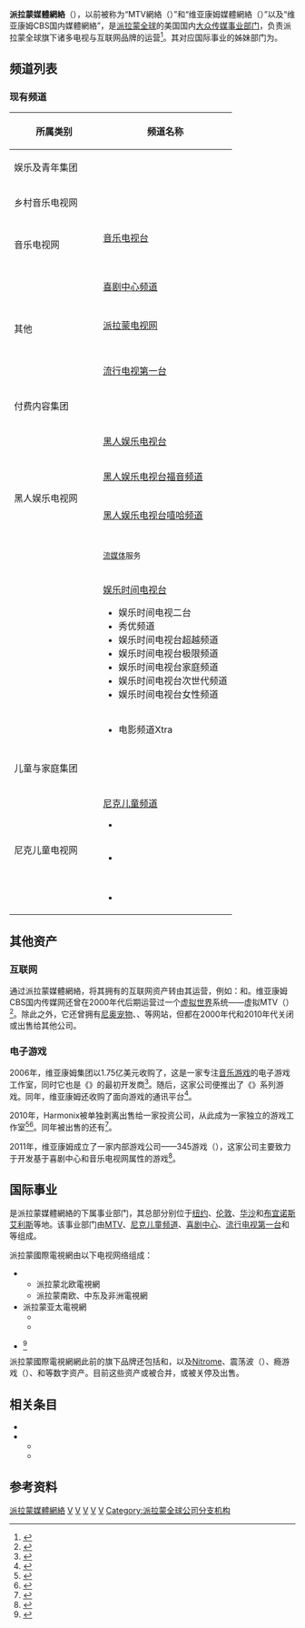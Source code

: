 {{NoteTA
|G1 = TV
|G2 = Organization
}}
{{Infobox company
| name = 派拉蒙媒體網絡
| name_en = Paramount Media Networks
| logo =
| logo_size = 200px
| image = File:Manhattan New York City 2008 PD 44.JPG
| image_size = 300px
| image_caption = 派拉蒙媒體網絡纽约总部
| former_name = {{Plain list|
* MTV电视网<small>（1984年－2011年）</small>
* {{Nowrap|维亚康姆媒體網絡<small>（2011年－2019年）</small>}}
}}
<br />维亚康姆CBS国内媒體網絡<br />(2019年-2022年)
| type = [[事業部制|事业部门]]
| predecessor = {{Link-en|华纳运通卫星娱乐|Warner-Amex Satellite Entertainment|华纳运通卫星娱乐集团}}
| foundation = {{Start date and age|df=yes|1984|07|19}}
| location = {{USA}}[[纽约州|纽约州]][[纽约市|纽约市]]<br />[[曼哈顿区|曼哈顿区]][[时报广场|时报广场]][[百老汇|百老汇]]1515号<br />[[阿斯特广场一号|阿斯特广场一号]]MTV工作室
| founder = {{Link-en|罗伯特·皮特曼|Robert Pittman (media executive)}}
| key_people = {{Plain list|
* 克里斯·麦卡锡<small>（娱乐及青年集团总裁）</small>
* {{Link-en|大卫·内文斯|David Nevins (television producer)}}<small>（付费内容集团总裁）</small>
* {{Link-en|布莱恩·罗宾斯|Brian Robbins}}<small>（儿童及家庭集团总裁）</small>
}}
| industry = [[娱乐|娱乐]]、[[有线电视|有线电视]]和[[卫星电视|卫星电视]]
| divisions = {{Plain list|
* [[音乐电视网|音乐电视网]]
* [[尼克儿童频道|尼克儿童频道]]
* [[喜剧中心|喜剧中心]]
* [[VH1|流行电视第一台]]
* {{Link-en|CMT (美国电视频道)|CMT (American TV channel)|乡村音乐电视台}}
* [[派拉蒙电视网|派拉蒙电视网]]
* {{Link-en|电视乐土|TV Land}}
* {{Link-en|标志电视|Logo TV}}
* [[黑人娱乐电视台|黑人娱乐电视台]]
* {{Link-en|流行电视台|Pop (American TV channel)}}
* {{Link-en|史密森尼频道|Smithsonian Channel}}
}}
| parent = [[派拉蒙全球|派拉蒙全球]]
| subsid = {{Plain list|
* {{Link-en|娱乐时间电视网|Showtime Networks}}
* {{Link-en|绝妙电视|AwesomenessTV}}
}}
}}
{{MTV}}
'''派拉蒙媒體網絡'''（{{Lang-en|Paramount Media Networks}}），以前被称为“MTV網絡（{{lang|en|MTV Networks}}）”和“维亚康姆媒體網絡（{{lang|en|Viacom Media Networks}}）”以及“维亚康姆CBS国内媒體網絡”，是[[派拉蒙全球|派拉蒙全球]]的美国国内[[大众传媒|大众传媒]][[事業部制|事业部门]]，负责派拉蒙全球旗下诸多电视与互联网品牌的运营<ref>{{cite web |author1=Jon Lafayette |title=Viacom-CBS Merger Done Creating Larger TV Company |url=https://www.nexttv.com/news/viacom-cbs-merger-done-creating-larger-tv-company |website=NEXT TV |publisher=Future Publishing Limited |accessdate=2020-05-23 |archive-date=2020-04-09 |archive-url=https://web.archive.org/web/20200409034805/https://www.broadcastingcable.com/news/viacom-cbs-merger-done-creating-larger-tv-company |dead-url=no }}</ref>。其对应国际事业的姊妹部门为{{Link-en|派拉蒙國際網絡|Paramount International Networks}}。

== 频道列表 ==
=== 现有频道 ===
{| class="wikitable" style="width:20%; font-size:small; text-align:left;"
|-
! width=40% | 所属类别
! width=60% | 频道名称
|-
! colspan=2 | 娱乐及青年集团
|-
! rowspan=2 | 乡村音乐电视网 
| {{Link-en|乡村音乐电视台|CMT (American TV channel)}} 
|-
| {{Link-en|CMT音乐频道|CMT Music}}
|-
! rowspan=5 |音乐电视网
| [[音樂電視網|音乐电视台]]
|-
| {{Link-en|音乐电视第二台}}
|-
| {{Link-en|音乐电视经典台|MTV Classic (American TV channel)}}
|-
| {{Link-en|音乐电视第三台|MTV Tres}}
|-
| {{Link-en|音乐电视校园台|MTVU}}
|-
! rowspan=7 | 其他
| [[喜剧中心|喜剧中心频道]]
|-
| {{Link-en|标志电视|Logo TV}} 
|-
| [[派拉蒙电视网|派拉蒙电视网]]
|-
| {{Link-en|流行电视台|Pop (American TV channel)}}
|-
| {{Link-en|史密森尼频道|Smithsonian Channel}}
|-
| {{Link-en|电视乐土|TV Land}} 
|-
| [[VH1|流行电视第一台]]
|-
! colspan=2 | 付费内容集团
|-
! rowspan=7 | 黑人娱乐电视网 
| [[黑人娱乐电视台|黑人娱乐电视台]]
|-
| [[黑人娛樂電視台|黑人娱乐电视台福音频道]]
|-
| {{Link-en|黑人娱乐电视台女性频道|BET Her}}
|-
| [[黑人娛樂電視台|黑人娱乐电视台嘻哈频道]]
|-
| {{Link-en|黑人娱乐电视台都市频道|BET Jams}}
|- 
| {{Link-en|黑人娱乐电视台骚灵频道|BET Soul}}
|-
| {{Link-en|BET+|BET+}}<sup>[[流媒体|流媒体]]服务</sup>
|-
! rowspan=3 | {{Link-en|娱乐时间电视网|Showtime Networks}}
| [[Showtime電視網|娱乐时间电视台]]
* 娱乐时间电视二台
* 秀优频道
* 娱乐时间电视台超越频道
* 娱乐时间电视台极限频道
* 娱乐时间电视台家庭频道
* 娱乐时间电视台次世代频道
* 娱乐时间电视台女性频道
|-
| {{Link-en|电影频道 (美国)|The Movie Channel|电影频道}}
* 电影频道Xtra
|- 
| {{Link-en|菲利克斯电视网|Flix (TV network)}}
|-
! colspan=2 | 儿童与家庭集团
|-
! rowspan=5 | 尼克儿童电视网 
| [[尼克儿童频道|尼克儿童频道]]
* {{Link-en|尼克尼特|Nick at Nite}}
|-
| {{Link-en|尼克少年频道|Nick Jr.}}
* {{Link-en|头脑 (品牌)|Noggin (brand)|头脑}}
|-
| {{Link-en|尼克音乐频道|NickMusic}}
|-
| {{Link-en|尼克卡通频道|Nicktoons (American TV channel)}}
|-
| {{Link-en|尼克青少频道|TeenNick}}
* {{Link-en|尼克重播频道|NickRewind}}
|}

== 其他资产 ==
=== 互联网 ===
通过派拉蒙媒體網絡，将其拥有的互联网资产转由其运营，例如：{{Link-en|MTV新闻|MTV News}}和{{Link-en|绝妙电视|AwesomenessTV}}。维亚康姆CBS国内传媒网还曾在2000年代后期运营过一个[[虚拟世界|虚拟世界]]系统——虚拟MTV（{{lang|en|Virtual MTV}}）<ref>{{cite news |last=Seiler |first=Joey |url=http://www.engagedigital.com/blog/2009/02/05/virtual-mtv-launches-alpha-of-browserbased-experience/ |title=Virtual MTV Launches Alpha of Browser-Based Experience |work=Engage Digital Media |date=2009-02-05 |deadurl=yes |archiveurl=https://web.archive.org/web/20110509074324/http://www.engagedigital.com/blog/2009/02/05/virtual-mtv-launches-alpha-of-browserbased-experience/ |archivedate=2011-05-09 |accessdate=2020-05-23 }}</ref>。除此之外，它还曾拥有[[尼奥宠物|尼奥宠物]]、{{Link-en|原子娱乐|Atom Entertainment}}、{{Link-en|点评教授网|RateMyProfessors.com}}等网站，但都在2000年代和2010年代关闭或出售给其他公司。

=== 电子游戏 ===
2006年，维亚康姆集团以1.75亿美元收购了{{Link-en|Harmonix|Harmonix}}，这是一家专注[[音乐游戏|音乐游戏]]的电子游戏工作室，同时它也是《{{Link-en|吉他英雄|Guitar Hero}}》的最初开发商<ref>{{cite web |author1=Matt Martin |title=MTV acquires Harmonix for USD $175 million |url=https://www.gamesindustry.biz/articles/mtv-acquires-harmonix-for-usd-175-million |publisher=GamesIndustry |accessdate=2020-05-23 |archive-date=2018-11-16 |archive-url=https://web.archive.org/web/20181116040139/https://www.gamesindustry.biz/articles/mtv-acquires-harmonix-for-usd-175-million |dead-url=no }}</ref>。随后，这家公司便推出了《{{Link-en|摇滚乐队 (电子游戏)|Rock Band (video game)|摇滚乐队}}》系列游戏。同年，维亚康姆还收购了面向游戏的通讯平台{{Link-en|Xfire|Xfire}}<ref>{{cite web |author1=Gamespot Staff |title=Viacom to acquire Xfire |url=https://www.gamespot.com/articles/viacom-to-acquire-xfire/1100-6148208/ |publisher=[[GameSpot|GameSpot]] |accessdate=2020-05-23 |archive-date=2020-08-04 |archive-url=https://web.archive.org/web/20200804052818/https://www.gamespot.com/articles/viacom-to-acquire-xfire/1100-6148208/ |dead-url=no }}</ref>。

2010年，Harmonix被单独剥离出售给一家投资公司，从此成为一家独立的游戏工作室<ref>{{cite web |author1=Josh Halliday |title=Viacom sells Rock Band game studio |url=https://www.theguardian.com/technology/2010/dec/24/rock-band-developer-sold-by-viacom |publisher=[[卫报|卫报]] |accessdate=2020-05-23 |archive-date=2020-08-04 |archive-url=https://web.archive.org/web/20200804051120/https://www.theguardian.com/technology/2010/dec/24/rock-band-developer-sold-by-viacom |dead-url=no }}</ref><ref>{{cite web |author1=Meagan Marie |title=Viacom Sells Harmonix To Columbus Nova |url=https://www.gameinformer.com/b/news/archive/2010/12/23/-viacom-sells-harmonix-to-columbus-nova.aspx |publisher=[[Game_Informer|Game Informer]] |accessdate=2020-05-23 |archive-date=2019-08-26 |archive-url=https://web.archive.org/web/20190826114118/https://www.gameinformer.com/b/news/archive/2010/12/23/-viacom-sells-harmonix-to-columbus-nova.aspx |dead-url=no }}</ref>。同年被出售的还有{{lang|en|Xfire}}<ref>{{cite web |title=Exclusive: Titan Gaming Takes Xfire Off Viacom's Hands |url=https://techcrunch.com/2010/08/02/exclusive-titan-gaming-takes-xfire-off-viacoms-hands/ |website=[[TechCrunch|TechCrunch]] |publisher=Verizon Media |accessdate=2020-05-23 |archive-date=2020-06-08 |archive-url=https://web.archive.org/web/20200608083943/https://techcrunch.com/2010/08/02/exclusive-titan-gaming-takes-xfire-off-viacoms-hands/ |dead-url=no }}</ref>。

2011年，维亚康姆成立了一家内部游戏公司——345游戏（{{lang|en|345 Games}}），这家公司主要致力于开发基于喜剧中心和音乐电视网属性的游戏<ref>{{cite web |author1=Philiana Ng |title=MTV Networks Group Launches 345 Games |url=https://www.hollywoodreporter.com/news/mtv-networks-group-launches-345-176160 |publisher=[[好莱坞报道|好莱坞报道]] |accessdate=2020-05-23 |archive-date=2020-08-09 |archive-url=https://web.archive.org/web/20200809151040/https://www.hollywoodreporter.com/news/mtv-networks-group-launches-345-176160 |dead-url=no }}</ref>。

== 国际事业 ==
{{Main2|{{Link-en|派拉蒙國際電視網|Paramount International Networks}}}}

{{Link-en|派拉蒙國際電視網|Paramount International Networks}}是派拉蒙媒體網絡的下属事业部门，其总部分别位于[[纽约|纽约]]、[[伦敦|伦敦]]、[[华沙|华沙]]和[[布宜诺斯艾利斯|布宜诺斯艾利斯]]等地。该事业部门由[[音乐电视网|MTV]]、[[尼克儿童频道|尼克儿童频道]]、[[喜剧中心|喜剧中心]]、[[VH1|流行电视第一台]]和{{Link-en|Colors|Colors TV}}等组成。

派拉蒙國際電視網由以下电视网络组成：
* {{Link-en|派拉蒙欧亚非電視網|Paramount Networks EMEAA}}
** 派拉蒙北欧電視網
** 派拉蒙南欧、中东及非洲電視網
* 派拉蒙亚太電視網
** {{Link-en|十号电视网控股|Ten Network Holdings}}
** {{Link-en|维亚康姆18|Viacom 18}}
* {{Link-en|派拉蒙美洲電視網|Paramount Networks Americas}}<ref>{{cite web |title=MTV Latin America Confirms Rock Band Thirty Seconds to Mars to Perform at MTV World Stage Mexico |url=https://www.prnewswire.com/news-releases/mtv-latin-america-confirms-rock-band-thirty-seconds-to-mars-to-perform-at-mtv-world-stage-mexico-98605484.html |publisher=[[美通社|美通社]] |accessdate=2020-05-23 |archive-date=2018-12-10 |archive-url=https://web.archive.org/web/20181210123908/https://www.prnewswire.com/news-releases/mtv-latin-america-confirms-rock-band-thirty-seconds-to-mars-to-perform-at-mtv-world-stage-mexico-98605484.html |dead-url=no }}</ref>

派拉蒙國際電視網網此前的旗下品牌还包括{{Link-en|TMF (电视频道)|The Music Factory|TMF}}和{{Link-en|VIVA音乐频道|VIVA (German TV channel)}}，以及[[Nitrome|Nitrome]]、震荡波（{{lang|en|Shockwave}}）、瘾游戏（{{lang|en|Addicting Games}}）、{{Link-en|Atom.com|Atom.com}}和{{Link-en|Xfire|Xfire}}等数字资产。目前这些资产或被合并，或被关停及出售。

== 相关条目 ==
* {{Link-en|MTV频道列表|List of MTV channels}}
* {{Link-en|派拉蒙國際網絡|Paramount International Networks}}
** {{Link-en|派拉蒙網絡欧亚非|Paramount Networks EMEAA}}
** {{Link-en|派拉蒙網絡美洲|Paramount Networks Americas}}

== 参考资料 ==
{{Refbegin}}
{{Reflist|2}}
{{Refend}}

{{Paramount Global}}
{{Portal bar|美国|电视}}

[[Category:派拉蒙媒體網絡|]]
[[Category:1984年成立的公司|V]]
[[Category:美国有线电视公司|V]]
[[Category:美國廣播電台|V]]
[[Category:皮博迪獎得主|V]]
[[Category:纽约市公司|V]]
{{DEFAULTSORT:Paramount Media Networks}}
[[Category:派拉蒙全球公司分支机构|Category:派拉蒙全球公司分支机构]]